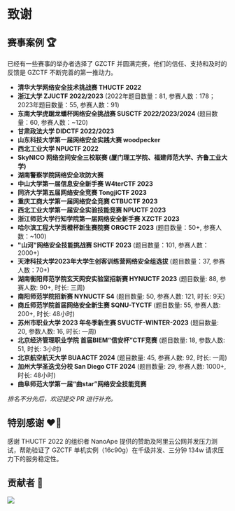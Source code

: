# 致谢

## 赛事案例 🏆

已经有一些赛事的举办者选择了 GZCTF 并圆满完赛，他们的信任、支持和及时的反馈是 GZCTF 不断完善的第一推动力。

- **清华大学网络安全技术挑战赛 THUCTF 2022**
- **浙江大学 ZJUCTF 2022/2023** (2022年题目数量：81, 参赛人数：178；2023年题目数量：55, 参赛人数：91)
- **东南大学虎踞龙蟠杯网络安全挑战赛 SUSCTF 2022/2023/2024** (题目数量：60, 参赛人数：~120)
- **甘肃政法大学 DIDCTF 2022/2023**
- **山东科技大学第一届网络安全实践大赛 woodpecker**
- **西北工业大学 NPUCTF 2022**
- **SkyNICO 网络空间安全三校联赛 (厦门理工学院、福建师范大学、齐鲁工业大学)**
- **湖南警察学院网络安全攻防大赛**
- **中山大学第一届信息安全新手赛 W4terCTF 2023**
- **同济大学第五届网络安全竞赛 TongjiCTF 2023**
- **重庆工商大学第一届网络安全竞赛 CTBUCTF 2023**
- **西北工业大学第一届安全实验技能竞赛 NPUCTF 2023**
- **浙江师范大学行知学院第一届网络安全新手赛 XZCTF 2023**
- **哈尔滨工程大学贡橙杯新生赛院赛 ORGCTF 2023** (题目数量：50+, 参赛人数：~100)
- **"山河"网络安全技能挑战赛 SHCTF 2023** (题目数量：101, 参赛人数：2000+)
- **天津科技大学2023年大学生创客训练营网络安全组选拔** (题目数量：37, 参赛人数：70+)
- **湖南衡阳师范学院玄天网安实验室招新赛 HYNUCTF 2023** (题目数量: 88, 参赛人数: 90+, 时长: 三周)
- **南阳师范学院招新赛 NYNUCTF S4** (题目数量: 50, 参赛人数: 121, 时长: 9天)
- **商丘师范学院首届网络安全新生赛 SQNU-TYCTF** (题目数量: 55, 参赛人数: 200+, 时长: 48小时)
- **苏州市职业大学 2023 年冬季新生赛 SVUCTF-WINTER-2023** (题目数量: 20, 参数人数: 16, 时长: 一周)
- **北京经济管理职业学院 首届BIEM“信安杯”CTF竞赛** (题目数量: 18, 参数人数: 51, 时长: 3小时)
- **北京航空航天大学 BUAACTF 2024** (题目数量: 45, 参赛人数: 92, 时长: 一周)
- **加州大学圣迭戈分校 San Diego CTF 2024** (题目数量: 29, 参赛人数: 1000+, 时长: 48小时)
- **曲阜师范大学第一届“曲star”网络安全技能竞赛**

_排名不分先后，欢迎提交 PR 进行补充。_

## 特别感谢 ❤️‍🔥

感谢 THUCTF 2022 的组织者 NanoApe 提供的赞助及阿里云公网并发压力测试，帮助验证了 GZCTF 单机实例（16c90g）在千级并发、三分钟 134w 请求压力下的服务稳定性。

## 贡献者 👋

<a href="https://github.com/GZTimeWalker/GZCTF/graphs/contributors">
  <img src="https://contrib.rocks/image?repo=GZTimeWalker/GZCTF" />
</a>
